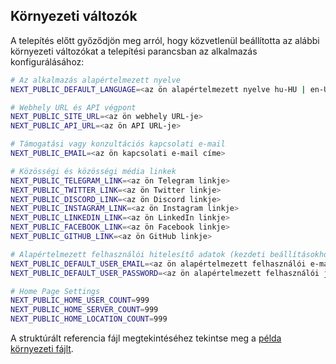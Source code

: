 ## Környezeti változók

A telepítés előtt győződjön meg arról, hogy közvetlenül beállította az alábbi környezeti változókat a telepítési parancsban az alkalmazás konfigurálásához:

```bash
# Az alkalmazás alapértelmezett nyelve
NEXT_PUBLIC_DEFAULT_LANGUAGE=<az ön alapértelmezett nyelve hu-HU | en-US>

# Webhely URL és API végpont
NEXT_PUBLIC_SITE_URL=<az ön webhely URL-je>
NEXT_PUBLIC_API_URL=<az ön API URL-je>

# Támogatási vagy konzultációs kapcsolati e-mail
NEXT_PUBLIC_EMAIL=<az ön kapcsolati e-mail címe>

# Közösségi és közösségi média linkek
NEXT_PUBLIC_TELEGRAM_LINK=<az ön Telegram linkje>
NEXT_PUBLIC_TWITTER_LINK=<az ön Twitter linkje>
NEXT_PUBLIC_DISCORD_LINK=<az ön Discord linkje>
NEXT_PUBLIC_INSTAGRAM_LINK=<az ön Instagram linkje>
NEXT_PUBLIC_LINKEDIN_LINK=<az ön LinkedIn linkje>
NEXT_PUBLIC_FACEBOOK_LINK=<az ön Facebook linkje>
NEXT_PUBLIC_GITHUB_LINK=<az ön GitHub linkje>

# Alapértelmezett felhasználói hitelesítő adatok (kezdeti beállításokhoz vagy tesztelési célokra)
NEXT_PUBLIC_DEFAULT_USER_EMAIL=<az ön alapértelmezett felhasználói e-mail címe>
NEXT_PUBLIC_DEFAULT_USER_PASSWORD=<az ön alapértelmezett felhasználói jelszava>

# Home Page Settings
NEXT_PUBLIC_HOME_USER_COUNT=999
NEXT_PUBLIC_HOME_SERVER_COUNT=999
NEXT_PUBLIC_HOME_LOCATION_COUNT=999
```

A struktúrált referencia fájl megtekintéséhez tekintse meg a [példa környezeti fájlt](https://github.com/perfect-panel/ppanel-web/blob/main/apps/user/.env.template).


<Giscus />
